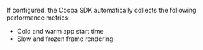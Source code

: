 If configured, the Cocoa SDK automatically collects the following performance metrics:

- <PlatformLink to="/performance/instrumentation/automatic-instrumentation/#app-start-tracing">
    Cold and warm app start time
  </PlatformLink>
- <PlatformLink to="/performance/instrumentation/automatic-instrumentation/#slow-and-frozen-frames">
    Slow and frozen frame rendering
  </PlatformLink>
